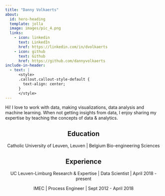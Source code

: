 ```yaml
---
title: "Danny Volkaerts"
about:
  id: hero-heading
  template: jolla
  image: images/pic_4.png
  links:
    - icon: linkedin
      text: LinkedIn
      href: https://linkedin.com/in/dvolkaerts
    - icon: github
      text: Github
      href: https://github.com/dannyvolkaerts
include-in-header:
  - text: |
      <style>
      .callout.callout-style-default {
        text-align: center;
      }
      </style>
---
```


::: {#hero-heading}
Hi! I love to work with data, making visualizations, data analysis and machine learning. When not getting insights from data, I enjoy sharing my expertise by teaching the concepts of data & analytics.

## Education {style="text-align: center;"}

::: {style="text-align: center;"}
Catholic University of Leuven, Leuven \| Belgium Bio-engineering Sciences
:::

## Experience {style="text-align: center"}

::: {style="text-align: center"}
UC Leuven-Limburg Research & Expertise \| Data Scientist \| April 2018 - present

IMEC \| Process Engineer \| Sept 2012 - April 2018
:::
:::

